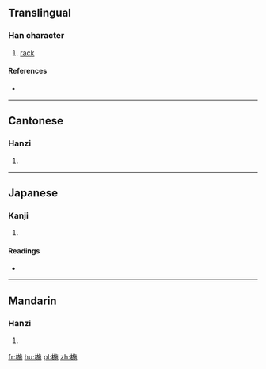 ==Translingual==

===Han character===
{{Han char|rn=75|rad=木|as=09|sn=13|four=4891<sub>2</sub>|canj=木卜尸木 (DYSD)}}

# [[rack]]

====References====
* {{Han ref|kx=0537.290|dkj=15081|hdz=21254.150|uh=6938|ud=26936|bh=DDCB|bd=56779}}

----

==Cantonese==

===Hanzi===
{{yue-hanzi|jyut=|y=yi4}}

# {{defn|lang=yue|sort=木09}}

----

==Japanese==

===Kanji===
{{ja-kanji|grade=|rs=木09}}

# {{defn|lang=ja|sort=木09}}

====Readings====
* {{ja-readings|on=[[い]] (i)|kun=[[ころもかけ]] (koromokake)}}

----

==Mandarin==

===Hanzi===
{{cmn-hanzi|pin=[[yí]] ([[yi2]]), [[zhēn]] ([[zhen1]])|wg=i<sup>2</sup>, chen<sup>1</sup>}}

# {{defn|lang=cmn|sort=木09}}

[[fr:椸]]
[[hu:椸]]
[[pl:椸]]
[[zh:椸]]